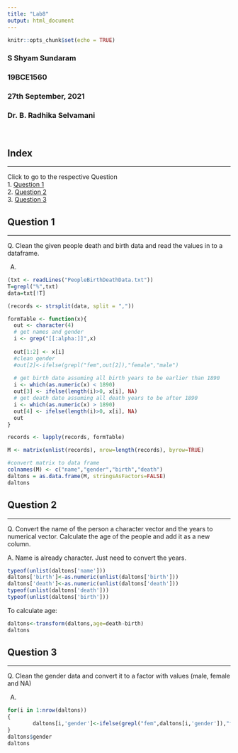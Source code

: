 ```yaml
---
title: "Lab8"
output: html_document
---
```


```r
knitr::opts_chunk$set(echo = TRUE)
```

### S Shyam Sundaram
### 19BCE1560
### 27th September, 2021
### Dr. B. Radhika Selvamani
<br>

## Index
<hr/>
Click to go to the respective Question <br>
1. [Question 1](#q1) <br>
2. [Question 2](#q2) <br>
3. [Question 3](#q3) <br>

## <a name="q1"></a> Question 1
<hr/>

Q. Clean the given people death and birth data and read the values in to a dataframe.

A.
```r
(txt <- readLines("PeopleBirthDeathData.txt"))
T=grepl("%",txt)
data=txt[!T]

(records <- strsplit(data, split = ","))

formTable <- function(x){
  out <- character(4)
  # get names and gender
  i <- grep("[[:alpha:]]",x)
 
  out[1:2] <- x[i]
  #clean gender
  #out[2]<-ifelse(grepl("fem",out[2]),"female","male")
  
  # get birth date assuming all birth years to be earlier than 1890
  i <- which(as.numeric(x) < 1890)
  out[3] <- ifelse(length(i)>0, x[i], NA)
  # get death date assuming all death years to be after 1890
  i <- which(as.numeric(x) > 1890)
  out[4] <- ifelse(length(i)>0, x[i], NA)
  out
}

records <- lapply(records, formTable)

M <- matrix(unlist(records), nrow=length(records), byrow=TRUE)

#convert matrix to data frame
colnames(M) <- c("name","gender","birth","death")
daltons = as.data.frame(M, stringsAsFactors=FALSE)
daltons
```

## <a name="q2"></a> Question 2
<hr/>

Q. Convert the name of the person a character vector and the years to numerical vector. Calculate the age of the people and add it as a new column.

A. Name is already character. Just need to convert the years.
```r
typeof(unlist(daltons['name']))
daltons['birth']<-as.numeric(unlist(daltons['birth']))
daltons['death']<-as.numeric(unlist(daltons['death']))
typeof(unlist(daltons['death']))
typeof(unlist(daltons['birth']))
```
To calculate age:
```r
daltons<-transform(daltons,age=death-birth)
daltons
```

## <a name="q3"></a> Question 3
<hr/>

Q. Clean the gender data and convert it to a factor with values (male, female and NA)

A.

```r

for(i in 1:nrow(daltons))
{
        daltons[i,'gender']<-ifelse(grepl("fem",daltons[i,'gender']),"female","male")
}
daltons$gender
daltons
```